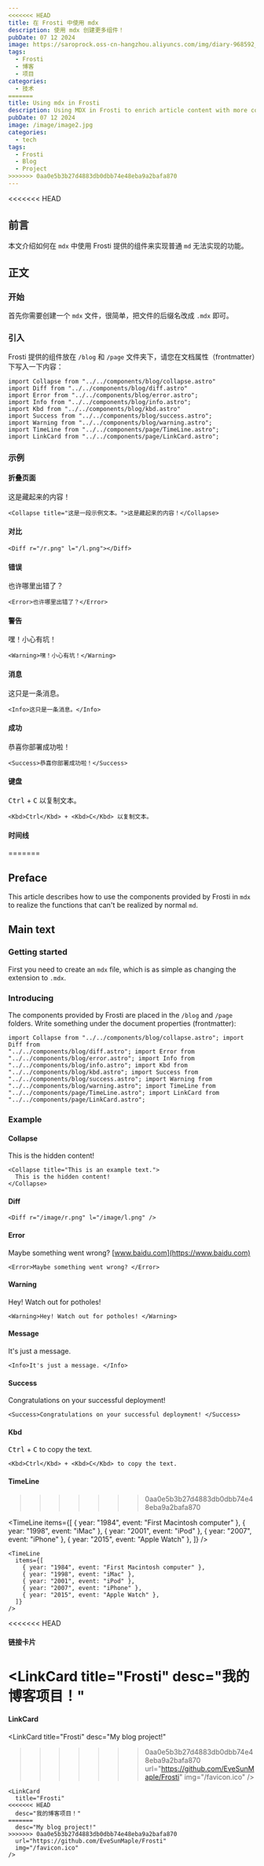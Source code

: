 ```yaml
---
<<<<<<< HEAD
title: 在 Frosti 中使用 mdx
description: 使用 mdx 创建更多组件！
pubDate: 07 12 2024
image: https://saroprock.oss-cn-hangzhou.aliyuncs.com/img/diary-968592_1280.jpg
tags:
  - Frosti
  - 博客
  - 项目
categories:
  - 技术
=======
title: Using mdx in Frosti
description: Using MDX in Frosti to enrich article content with more components
pubDate: 07 12 2024
image: /image/image2.jpg
categories:
  - tech
tags:
  - Frosti
  - Blog
  - Project
>>>>>>> 0aa0e5b3b27d4883db0dbb74e48eba9a2bafa870
---
```



<<<<<<< HEAD
## 前言

本文介绍如何在 `mdx` 中使用 Frosti 提供的组件来实现普通 `md` 无法实现的功能。

## 正文

### 开始

首先你需要创建一个 `mdx` 文件，很简单，把文件的后缀名改成 `.mdx` 即可。

### 引入

Frosti 提供的组件放在 `/blog` 和 `/page` 文件夹下，请您在文档属性（frontmatter）下写入一下内容：

```astro
import Collapse from "../../components/blog/collapse.astro"
import Diff from "../../components/blog/diff.astro"
import Error from "../../components/blog/error.astro";
import Info from "../../components/blog/info.astro";
import Kbd from "../../components/blog/kbd.astro"
import Success from "../../components/blog/success.astro";
import Warning from "../../components/blog/warning.astro";
import TimeLine from "../../components/page/TimeLine.astro";
import LinkCard from "../../components/page/LinkCard.astro";
```

### 示例

#### 折叠页面

<Collapse title="这是一段示例文本。">这是藏起来的内容！</Collapse>

```astro
<Collapse title="这是一段示例文本。">这是藏起来的内容！</Collapse>
```

#### 对比

<Diff r="/r.png" l="/l.png"></Diff>

```astro
<Diff r="/r.png" l="/l.png"></Diff>
```

#### 错误

<Error>也许哪里出错了？</Error>

```astro
<Error>也许哪里出错了？</Error>
```

#### 警告

<Warning>嘿！小心有坑！</Warning>

```astro
<Warning>嘿！小心有坑！</Warning>
```

#### 消息

<Info>这只是一条消息。</Info>

```astro
<Info>这只是一条消息。</Info>
```

#### 成功

<Success>恭喜你部署成功啦！</Success>

```astro
<Success>恭喜你部署成功啦！</Success>
```

#### 键盘

<Kbd>Ctrl</Kbd> + <Kbd>C</Kbd> 以复制文本。

```astro
<Kbd>Ctrl</Kbd> + <Kbd>C</Kbd> 以复制文本。
```

#### 时间线
=======
## Preface

This article describes how to use the components provided by Frosti in `mdx` to realize the functions that can't be realized by normal `md`.

## Main text

### Getting started

First you need to create an `mdx` file, which is as simple as changing the extension to `.mdx`.

### Introducing

The components provided by Frosti are placed in the `/blog` and `/page` folders. Write something under the document properties (frontmatter):

```astro
import Collapse from "../../components/blog/collapse.astro"; import Diff from
"../../components/blog/diff.astro"; import Error from
"../../components/blog/error.astro"; import Info from
"../../components/blog/info.astro"; import Kbd from
"../../components/blog/kbd.astro"; import Success from
"../../components/blog/success.astro"; import Warning from
"../../components/blog/warning.astro"; import TimeLine from
"../../components/page/TimeLine.astro"; import LinkCard from
"../../components/page/LinkCard.astro";
```

### Example

#### Collapse

<Collapse title="This is an example text.">
  This is the hidden content!
</Collapse>

```astro
<Collapse title="This is an example text.">
  This is the hidden content!
</Collapse>
```

#### Diff

<Diff r="/image/r.png" l="/image/l.png"></Diff>

```astro
<Diff r="/image/r.png" l="/image/l.png" />
```

#### Error

<Error>Maybe something went wrong? [www.baidu.com](https://www.baidu.com)</Error>

```astro
<Error>Maybe something went wrong? </Error>
```

#### Warning

<Warning>Hey! Watch out for potholes! </Warning>

```astro
<Warning>Hey! Watch out for potholes! </Warning>
```

#### Message

<Info>It's just a message. </Info>

```astro
<Info>It's just a message. </Info>
```

#### Success

<Success>Congratulations on your successful deployment! </Success>

```astro
<Success>Congratulations on your successful deployment! </Success>
```

#### Kbd

<Kbd>Ctrl</Kbd> + <Kbd>C</Kbd> to copy the text.

```astro
<Kbd>Ctrl</Kbd> + <Kbd>C</Kbd> to copy the text.
```

#### TimeLine
>>>>>>> 0aa0e5b3b27d4883db0dbb74e48eba9a2bafa870

<TimeLine
  items={[
    { year: "1984", event: "First Macintosh computer" },
    { year: "1998", event: "iMac" },
    { year: "2001", event: "iPod" },
    { year: "2007", event: "iPhone" },
    { year: "2015", event: "Apple Watch" },
  ]}
/>

```astro
<TimeLine
  items={[
    { year: "1984", event: "First Macintosh computer" },
    { year: "1998", event: "iMac" },
    { year: "2001", event: "iPod" },
    { year: "2007", event: "iPhone" },
    { year: "2015", event: "Apple Watch" },
  ]}
/>
```

<<<<<<< HEAD
#### 链接卡片

<LinkCard
  title="Frosti"
  desc="我的博客项目！"
=======
#### LinkCard

<LinkCard
  title="Frosti"
  desc="My blog project!"
>>>>>>> 0aa0e5b3b27d4883db0dbb74e48eba9a2bafa870
  url="https://github.com/EveSunMaple/Frosti"
  img="/favicon.ico"
/>

```astro
<LinkCard
  title="Frosti"
<<<<<<< HEAD
  desc="我的博客项目！"
=======
  desc="My blog project!"
>>>>>>> 0aa0e5b3b27d4883db0dbb74e48eba9a2bafa870
  url="https://github.com/EveSunMaple/Frosti"
  img="/favicon.ico"
/>
```
